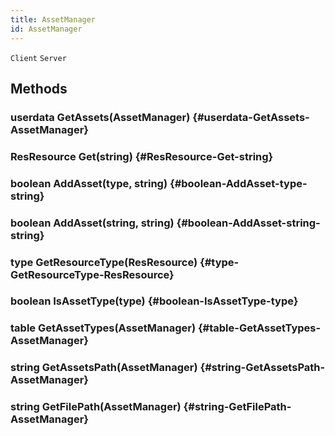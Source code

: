```yaml
---
title: AssetManager
id: AssetManager
---
```

`Client`
`Server`

## Methods

### userdata GetAssets(AssetManager) {#userdata-GetAssets-AssetManager}

### ResResource Get(string) {#ResResource-Get-string}

### boolean AddAsset(type, string) {#boolean-AddAsset-type-string}

### boolean AddAsset(string, string) {#boolean-AddAsset-string-string}

### type GetResourceType(ResResource) {#type-GetResourceType-ResResource}

### boolean IsAssetType(type) {#boolean-IsAssetType-type}

### table GetAssetTypes(AssetManager) {#table-GetAssetTypes-AssetManager}

### string GetAssetsPath(AssetManager) {#string-GetAssetsPath-AssetManager}

### string GetFilePath(AssetManager) {#string-GetFilePath-AssetManager}

